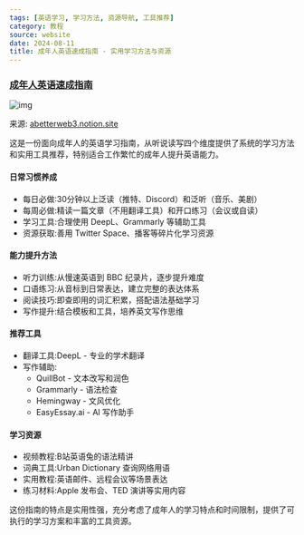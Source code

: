 ```yaml
---
tags: [英语学习, 学习方法, 资源导航, 工具推荐]
category: 教程
source: website
date: 2024-08-11
title: 成年人英语速成指南 - 实用学习方法与资源
---
```


### [成年人英语速成指南](https://abetterweb3.notion.site/a769cd3afb7d4bf19727391df27d1cdb)

![img](https://img.mengpeng.tech/i/2024/11/24/6742f9c5202c2.webp)

来源: [abetterweb3.notion.site](https://abetterweb3.notion.site/a769cd3afb7d4bf19727391df27d1cdb)

这是一份面向成年人的英语学习指南，从听说读写四个维度提供了系统的学习方法和实用工具推荐，特别适合工作繁忙的成年人提升英语能力。

#### 日常习惯养成
- 每日必做:30分钟以上泛读（推特、Discord）和泛听（音乐、美剧）
- 每周必做:精读一篇文章（不用翻译工具）和开口练习（会议或自读）
- 学习工具:合理使用 DeepL、Grammarly 等辅助工具
- 资源获取:善用 Twitter Space、播客等碎片化学习资源

#### 能力提升方法
- 听力训练:从慢速英语到 BBC 纪录片，逐步提升难度
- 口语练习:从音标到日常表达，建立完整的表达体系
- 阅读技巧:即查即用的词汇积累，搭配语法基础学习
- 写作提升:结合模板和工具，培养英文写作思维

#### 推荐工具
- 翻译工具:DeepL - 专业的学术翻译
- 写作辅助:
  - QuillBot - 文本改写和润色
  - Grammarly - 语法检查
  - Hemingway - 文风优化
  - EasyEssay.ai - AI 写作助手

#### 学习资源
- 视频教程:B站英语兔的语法精讲
- 词典工具:Urban Dictionary 查询网络用语
- 实用教程:英语邮件、远程会议等场景表达
- 练习材料:Apple 发布会、TED 演讲等实用内容

这份指南的特点是实用性强，充分考虑了成年人的学习特点和时间限制，提供了可执行的学习方案和丰富的工具资源。
